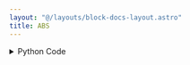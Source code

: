 ```yaml
---
layout: "@/layouts/block-docs-layout.astro"
title: ABS
---
```



<PythonDocsDisplay docstring={docstring} />
<AppDisplay app={app} client:visible />

<details>
<summary>Python Code</summary>
```python
import numpy as np
from flojoy import flojoy, OrderedPair, Vector, Scalar


@flojoy
def ABS(default: OrderedPair | Vector | Scalar) -> OrderedPair:
    """The ABS node take a numeric array, a vector, or a scalar as input and returns its absolute value.

    Inputs
    ------
    default : OrderedPair|Vector|Scalar
        The input to apply the absolute value to.

    Returns
    -------
    OrderedPair
        x: the x-axis of the input.
        y: the absolute value of the input.
    """

    match default:
        case OrderedPair():
            x = default.x
            y = np.abs(default.y)
        case Scalar():
            x = default.c
            y = np.abs(x)
        case Vector():
            x = default.v
            y = np.abs(x)

    return OrderedPair(x=x, y=y)

```
[Find this Flojoy Block on GitHub](https://github.com/flojoy-ai/blocks/blob/main/blocks/TRANSFORMERS/ARITHMETIC/ABS/ABS.py)
</details>


## Example

